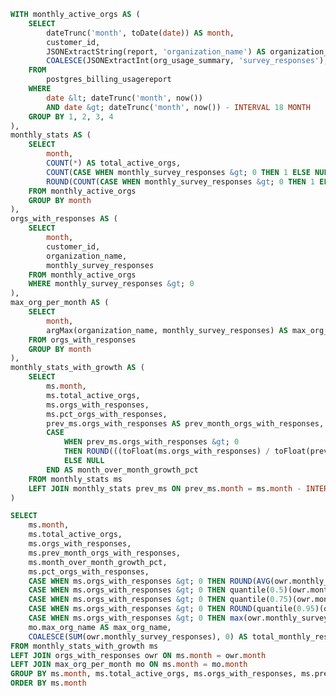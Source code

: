 ```sql
WITH monthly_active_orgs AS (
    SELECT
        dateTrunc('month', toDate(date)) AS month,
        customer_id,
        JSONExtractString(report, 'organization_name') AS organization_name,
        COALESCE(JSONExtractInt(org_usage_summary, 'survey_responses'), 0) AS monthly_survey_responses
    FROM
        postgres_billing_usagereport
    WHERE 
        date &lt; dateTrunc('month', now())
        AND date &gt; dateTrunc('month', now()) - INTERVAL 18 MONTH
    GROUP BY 1, 2, 3, 4
),
monthly_stats AS (
    SELECT
        month,
        COUNT(*) AS total_active_orgs,
        COUNT(CASE WHEN monthly_survey_responses &gt; 0 THEN 1 ELSE NULL END) AS orgs_with_responses,
        ROUND(COUNT(CASE WHEN monthly_survey_responses &gt; 0 THEN 1 ELSE NULL END) * 100.0 / COUNT(*), 2) AS pct_orgs_with_responses
    FROM monthly_active_orgs
    GROUP BY month
),
orgs_with_responses AS (
    SELECT
        month,
        customer_id,
        organization_name,
        monthly_survey_responses
    FROM monthly_active_orgs
    WHERE monthly_survey_responses &gt; 0
),
max_org_per_month AS (
    SELECT 
        month,
        argMax(organization_name, monthly_survey_responses) AS max_org_name
    FROM orgs_with_responses
    GROUP BY month
),
monthly_stats_with_growth AS (
    SELECT
        ms.month,
        ms.total_active_orgs,
        ms.orgs_with_responses,
        ms.pct_orgs_with_responses,
        prev_ms.orgs_with_responses AS prev_month_orgs_with_responses,
        CASE 
            WHEN prev_ms.orgs_with_responses &gt; 0 
            THEN ROUND(((toFloat(ms.orgs_with_responses) / toFloat(prev_ms.orgs_with_responses)) - 1) * 100, 2)
            ELSE NULL 
        END AS month_over_month_growth_pct
    FROM monthly_stats ms
    LEFT JOIN monthly_stats prev_ms ON prev_ms.month = ms.month - INTERVAL 1 MONTH
)

SELECT
    ms.month,
    ms.total_active_orgs,
    ms.orgs_with_responses,
    ms.prev_month_orgs_with_responses,
    ms.month_over_month_growth_pct,
    ms.pct_orgs_with_responses,
    CASE WHEN ms.orgs_with_responses &gt; 0 THEN ROUND(AVG(owr.monthly_survey_responses), 0) ELSE NULL END AS avg_responses_per_org_with_responses,
    CASE WHEN ms.orgs_with_responses &gt; 0 THEN quantile(0.5)(owr.monthly_survey_responses) ELSE NULL END AS median_responses_per_org_with_responses,
    CASE WHEN ms.orgs_with_responses &gt; 0 THEN quantile(0.75)(owr.monthly_survey_responses) ELSE NULL END AS p75_responses_per_org_with_responses,
    CASE WHEN ms.orgs_with_responses &gt; 0 THEN ROUND(quantile(0.95)(owr.monthly_survey_responses), 0) ELSE NULL END AS p95_responses_per_org_with_responses,
    CASE WHEN ms.orgs_with_responses &gt; 0 THEN max(owr.monthly_survey_responses) ELSE NULL END AS max_responses_per_org,
    mo.max_org_name AS max_org_name,
    COALESCE(SUM(owr.monthly_survey_responses), 0) AS total_monthly_responses
FROM monthly_stats_with_growth ms
LEFT JOIN orgs_with_responses owr ON ms.month = owr.month
LEFT JOIN max_org_per_month mo ON ms.month = mo.month
GROUP BY ms.month, ms.total_active_orgs, ms.orgs_with_responses, ms.prev_month_orgs_with_responses, ms.month_over_month_growth_pct, ms.pct_orgs_with_responses, mo.max_org_name
ORDER BY ms.month
```